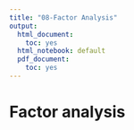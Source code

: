 ---
title: "08-Factor Analysis"
output:
  html_document:
    toc: yes
  html_notebook: default
  pdf_document:
    toc: yes
---

# Factor analysis

